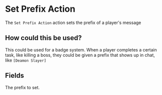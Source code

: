 
# Set Prefix Action

The `Set Prefix Action` action sets the prefix of a player's message

## How could this be used?

This could be used for a badge system. When a player completes a certain task, like killing a boss, they could be given a prefix that shows up in chat, like `[Deamon Slayer]`

## Fields

<ActionsField/>

<EntryField name="Prefix" required>
    The prefix to set.
</EntryField>
